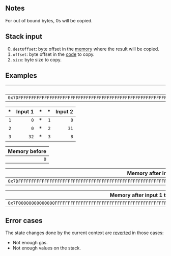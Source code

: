 ## Notes

For out of bound bytes, 0s will be copied.

## Stack input

0. `destOffset`: byte offset in the [memory](/about) where the result will be copied.
1. `offset`: byte offset in the [code](/about) to copy.
2. `size`: byte size to copy.

## Examples

| Code |
|-----:|
| `0x7DFFFFFFFFFFFFFFFFFFFFFFFFFFFFFFFFFFFFFFFFFFFFFFFFFFFFFFFFFFFF7F` |

| * | Input 1 | * | * | Input 2 |
|--:|--------:|--:|--:|--------:|
| `1` | `0` | * | `1` | `0` |
| `2` | `0` | * | `2` | `31` |
| `3` | `32` | * | `3` | `8` |

| Memory before |
|--------------:|
| `0` |

| Memory after input 1 |
|---------------------:|
| `0x7DFFFFFFFFFFFFFFFFFFFFFFFFFFFFFFFFFFFFFFFFFFFFFFFFFFFFFFFFFFFF7F` |

| Memory after input 1 then 2 |
|----------------------------:|
| `0x7F00000000000000FFFFFFFFFFFFFFFFFFFFFFFFFFFFFFFFFFFFFFFFFFFFFF7F` |

## Error cases

The state changes done by the current context are [reverted](#FD) in those cases:
- Not enough gas.
- Not enough values on the stack.
